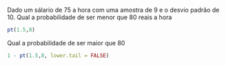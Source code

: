 Dado um sálario de 75 a hora com uma amostra de 9 e o desvio padrão de 10. Qual a probabilidade de ser menor que 80 reais a hora
```{r}
pt(1.5,8)
```
Qual a probabilidade de ser maior que 80
```{r}
1 - pt(1.5,8, lower.tail = FALSE) 
```